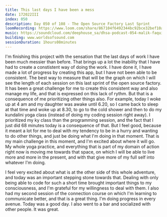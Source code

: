 ```yaml
---
title: This last days I have been a mess
date: 172022III
index: 050
description: Day 050 of 108 - The Open Source Factory Last Sprint
loomRecording: https://www.loom.com/share/867104f6492344bc92bce32bef10a8de
music: https://soundcloud.com/deephouse_sa/dhsa-podcast-054-malik-faquir
building: www.worldsofsound.com
sessionDuration: 1hours08minutes
---
```


I'm finishing this project with the sensation that the last days of work I have been much messier than before. That brings up a lot the inability that I have had to create a constistent way of doing the work. I have done it, I have made a lot of progress by creating this app, but I have not been able to be consistent. The best way to measure that will be the graph on which I will see the length of each session on this last sprint of the open source factory. It has been a great challenge for me to create this consistent way and also manage my life, and that is expressed on this lack of rythm. But that is a consequence of me prioritizing other things also. For example, today I woke up at 4 am and my daughter was awake until 6.20, so I came back to sleep at that time and woke up at 8.30, to go to the cold shower and then to do my kundalini yoga class (instead of doing my coding session right away). I prioritized my ky class than the programming session, and the fact that I just did 68 minutes today is a consequence of that. But I feel good, because it meant a lot for me to deal with my tendency to be in a hurry and wanting to do other things, and just be doing what I'm doing in that moment. That is my main challenge in this moment, and I'm excited about where it will go. My whole yoga practice, and everything that is part of my domain of action right now is moving me towards that space, on which I will be able to live more and more in the present, and with that give more of my full self into whatever I'm doing.

I feel very excited about what is at the other side of this whole adventure, and today was an important stepping stone towards that. Dealing with only being able to code for such a short time brought important things to my consciousness, and I'm grateful for my willingness to deal with them. I also had my second session of the connection course on which I'm learning to communicate better, and that is a great thing. I'm doing progress in every avenue. Today was a good day. I also went to a bar and socialized with other people. It was great.
